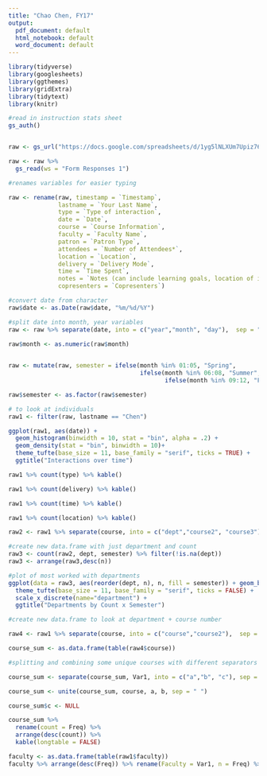 ```yaml
---
title: "Chao Chen, FY17"
output:
  pdf_document: default
  html_notebook: default
  word_document: default
---
```


```r

library(tidyverse)
library(googlesheets)
library(ggthemes)
library(gridExtra)
library(tidytext)
library(knitr)

#read in instruction stats sheet
gs_auth()


raw <- gs_url("https://docs.google.com/spreadsheets/d/1yg5lNLXUm7Upiz76a8QgyASyWJrUdRxcm9R_JwmyGA0/")

raw <- raw %>%
  gs_read(ws = "Form Responses 1")

#renames variables for easier typing

raw <- rename(raw, timestamp = `Timestamp`,
              lastname = `Your Last Name`,
              type = `Type of interaction`,
              date = `Date`,
              course = `Course Information`,
              faculty = `Faculty Name`,
              patron = `Patron Type`,
              attendees = `Number of Attendees*`,
              location = `Location`,
              delivery = `Delivery Mode`,
              time = `Time Spent`,
              notes = `Notes (can include learning goals, location of instructional materials, co-presenters etc.)`,
              copresenters = `Copresenters`)

#convert date from character
raw$date <- as.Date(raw$date, "%m/%d/%Y")

#split date into month, year variables
raw <- raw %>% separate(date, into = c("year","month", "day"),  sep = "\\-", remove = FALSE) 
  
raw$month <- as.numeric(raw$month)


raw <- mutate(raw, semester = ifelse(month %in% 01:05, "Spring",
                                     ifelse(month %in% 06:08, "Summer",
                                            ifelse(month %in% 09:12, "Fall", "NA")))) 

raw$semester <- as.factor(raw$semester)

# to look at individuals
raw1 <- filter(raw, lastname == "Chen")

ggplot(raw1, aes(date)) +
  geom_histogram(binwidth = 10, stat = "bin", alpha = .2) +
  geom_density(stat = "bin", binwidth = 10)+
  theme_tufte(base_size = 11, base_family = "serif", ticks = TRUE) +
  ggtitle("Interactions over time") 

raw1 %>% count(type) %>% kable()


```


```r
raw1 %>% count(delivery) %>% kable()

```
```r
raw1 %>% count(time) %>% kable()

```

```r
raw1 %>% count(location) %>% kable()

```

```r

raw2 <- raw1 %>% separate(course, into = c("dept","course2", "course3"),  sep = " ", extra = "drop")

#create new data.frame with just department and count
raw3 <- count(raw2, dept, semester) %>% filter(!is.na(dept))
raw3 <- arrange(raw3,desc(n))

#plot of most worked with departments
ggplot(data = raw3, aes(reorder(dept, n), n, fill = semester)) + geom_bar(stat = "identity") + coord_flip() +
  theme_tufte(base_size = 11, base_family = "serif", ticks = FALSE) +   scale_fill_ptol() +
  scale_x_discrete(name="department") +
  ggtitle("Departments by Count x Semester")

```
```r

#create new data.frame to look at department + course number

raw4 <- raw1 %>% separate(course, into = c("course","course2"),  sep = "\\-", extra = "merge")

course_sum <- as.data.frame(table(raw4$course)) 

#splitting and combining some unique courses with different separators

course_sum <- separate(course_sum, Var1, into = c("a","b", "c"), sep = " ", extra = "merge")

course_sum <- unite(course_sum, course, a, b, sep = " ")

course_sum$c <- NULL

course_sum %>% 
  rename(count = Freq) %>%
  arrange(desc(count)) %>%
  kable(longtable = FALSE)

```

```r
faculty <- as.data.frame(table(raw1$faculty)) 
faculty %>% arrange(desc(Freq)) %>% rename(Faculty = Var1, n = Freq) %>% kable()

```

